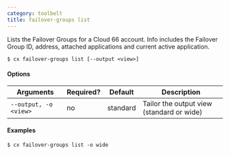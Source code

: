 ```yaml
---
category: toolbelt
title: failover-groups list
---
```


Lists the Failover Groups for a Cloud 66 account. Info includes the Failover Group ID, address, attached applications and current active application.

```shell
$ cx failover-groups list [--output <view>]
```

#### Options

| Arguments | Required? | Default | Description |
| --- | --- | --- | --- |
| `--output, -o <view>` | no | standard | Tailor the output view (standard or wide) |

#### Examples

```shell
$ cx failover-groups list -o wide
```
